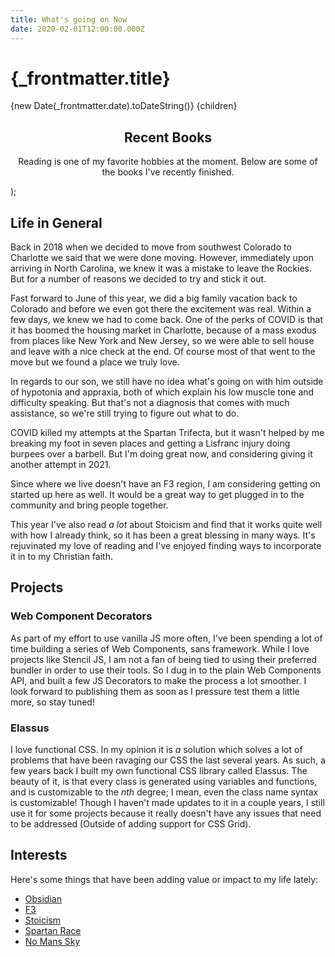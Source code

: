 ```yaml
---
title: What's going on Now
date: 2020-02-01T12:00:00.000Z
---
```



  <Layout full-width>
    <SEO title="Now" />
    <BaseSection align="left">
      <SectionInner>
        <h1>{_frontmatter.title}</h1>
        <MetaContainer>
          <MetaItemWrapper>
            <MetaItemTerm>
              <MetaIcon iconid={calendarIcon.id} id="post-date" title="Post Created" />
            </MetaItemTerm>
            <MetaItemDetail>{new Date(_frontmatter.date).toDateString()}</MetaItemDetail>
          </MetaItemWrapper>
        </MetaContainer>
        {children}
      </SectionInner>
    </BaseSection>
    <BaseSection background="var(--color-gray-l4)" align="center">
      <SectionInner>
        <h2>Recent Books</h2>
        <p>Reading is one of my favorite hobbies at the moment. Below are some of the books I've recently finished.</p>
        <BookList />
      </SectionInner>
    </BaseSection>
  </Layout>
);

## Life in General

Back in 2018 when we decided to move from southwest Colorado to Charlotte we said that we were done moving. However, immediately upon arriving in North Carolina, we knew it was a mistake to leave the Rockies. But for a number of reasons we decided to try and stick it out.

Fast forward to June of this year, we did a big family vacation back to Colorado and before we even got there the excitement was real. Within a few days, we knew we had to come back. One of the perks of COVID is that it has boomed the housing market in Charlotte, because of a mass exodus from places like New York and New Jersey, so we were able to sell house and leave with a nice check at the end. Of course most of that went to the move but we found a place we truly love.

In regards to our son, we still have no idea what's going on with him outside of hypotonia and appraxia, both of which explain his low muscle tone and difficulty speaking. But that's not a diagnosis that comes with much assistance, so we're still trying to figure out what to do.

COVID killed my attempts at the Spartan Trifecta, but it wasn't helped by me breaking my foot in seven places and getting a Lisfranc injury doing burpees over a barbell. But I'm doing great now, and considering giving it another attempt in 2021.

Since where we live doesn't have an F3 region, I am considering getting on started up here as well. It would be a great way to get plugged in to the community and bring people together.

This year I've also read _a lot_ about Stoicism and find that it works quite well with how I already think, so it has been a great blessing in many ways. It's rejuvinated my love of reading and I've enjoyed finding ways to incorporate it in to my Christian faith.

## Projects

### Web Component Decorators

As part of my effort to use vanilla JS more often, I've been spending a lot of time building a series of Web Components, sans framework. While I love projects like Stencil JS, I am not a fan of being tied to using their preferred bundler in order to use their tools. So I dug in to the plain Web Components API, and built a few JS Decorators to make the process a lot smoother. I look forward to publishing them as soon as I pressure test them a little more, so stay tuned!

### Elassus

I love functional CSS. In my opinion it is _a_ solution which solves a lot of problems that have been ravaging our CSS the last several years. As such, a few years back I built my own functional CSS library called Elassus. The beauty of it, is that every class is generated using variables and functions, and is customizable to the _nth_ degree; I mean, even the class name syntax is customizable! Though I haven't made updates to it in a couple years, I still use it for some projects because it really doesn't have any issues that need to be addressed (Outside of adding support for CSS Grid).

## Interests

Here's some things that have been adding value or impact to my life lately:

- [Obsidian](https://obsidian.md/)
- [F3](https://f3nation.com/)
- [Stoicism](https://dailystoic.com/what-is-stoicism-a-definition-3-stoic-exercises-to-get-you-started/)
- [Spartan Race](https://www.spartan.com/en)
- [No Mans Sky](https://www.nomanssky.com/)
